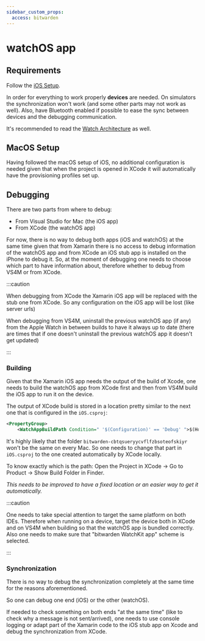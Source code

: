 ```yaml
---
sidebar_custom_props:
  access: bitwarden
---
```


# watchOS app

## Requirements

Follow the [iOS Setup](../ios/index.mdx).

In order for everything to work properly **devices** are needed. On simulators the synchronization
won't work (and some other parts may not work as well). Also, have Bluetooth enabled if possible to
ease the sync between devices and the debugging communication.

It's recommended to read the [Watch Architecture](../../../../architecture/mobile-clients/watchOS)
as well.

## MacOS Setup

Having followed the macOS setup of iOS, no additional configuration is needed given that when the
project is opened in XCode it will automatically have the provisioning profiles set up.

## Debugging

There are two parts from where to debug:

- From Visual Studio for Mac (the iOS app)
- From XCode (the watchOS app)

For now, there is no way to debug both apps (iOS and watchOS) at the same time given that from
Xamarin there is no access to debug information of the watchOS app and from XCode an iOS stub app is
installed on the iPhone to debug it. So, at the moment of debugging one needs to choose which part
to have information about, therefore whether to debug from VS4M or from XCode.

:::caution

When debugging from XCode the Xamarin iOS app will be replaced with the stub one from XCode. So any
configuration on the iOS app will be lost (like server urls)

When debugging from VS4M, uninstall the previous watchOS app (if any) from the Apple Watch in
between builds to have it always up to date (there are times that if one doesn't uninstall the
previous watchOS app it doesn't get updated)

:::

### Building

Given that the Xamarin iOS app needs the output of the build of Xcode, one needs to build the
watchOS app from XCode first and then from VS4M build the iOS app to run it on the device.

The output of XCode build is stored in a location pretty similar to the next one that is configured
in the `iOS.csproj`:

```xml
<PropertyGroup>
    <WatchAppBuildPath Condition=" '$(Configuration)' == 'Debug' ">$(Home)/Library/Developer/Xcode/DerivedData/bitwarden-cbtqsueryycvflfzbsoteofskiyr/Build/Products</WatchAppBuildPath>
```

It's highly likely that the folder `bitwarden-cbtqsueryycvflfzbsoteofskiyr` won't be the same on
every Mac. So one needs to change that part in `iOS.csproj` to the one created automatically by
XCode locally.

To know exactly which is the path: Open the Project in XCode -> Go to Product -> Show Build Folder
in Finder.

_This needs to be improved to have a fixed location or an easier way to get it automatically._

:::caution

One needs to take special attention to target the same platform on both IDEs. Therefore when running
on a device, target the device both in XCode and on VS4M when building so that the watchOS app is
bundled correctly. Also one needs to make sure that "bitwarden WatchKit app" scheme is selected.

:::

### Synchronization

There is no way to debug the synchronization completely at the same time for the reasons
aforementioned.

So one can debug one end (iOS) or the other (watchOS).

If needed to check something on both ends "at the same time" (like to check why a message is not
sent/arrived), one needs to use console logging or adapt part of the Xamarin code to the iOS stub
app on Xcode and debug the synchronization from XCode.
